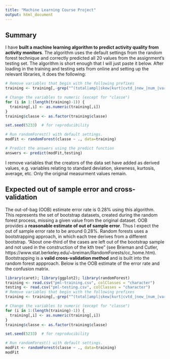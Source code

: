 ```yaml
---
title: "Machine Learning Course Project"
output: html_document
---
```


## Summary
I have **built a machine learning algorithm to predict activity quality from activity monitors**. The algorithm uses the default settings from the random forest technique and correctly predicted all 20 values from the assignment's testing set. The algorithm is short enough that I will just paste it below. After loading in the training and testing sets from online and setting up the relevant libraries, it does the following:

```r
# Remove variables that begin with the following prefixes
training <- training[,-grep("^(total|ampl|skew|kurt|cvtd_|new_|num_|var_|avg_|max_|min_|stddev_|raw_|user_|X)", names(training))]

# Change the variables to numeric (except for "classe")
for (i in 1:(length(training)-1)) {
  training[,i] <- as.numeric(training[,i])
}
training$classe <- as.factor(training$classe)

set.seed(5233)  # for reproducibility 

# Run randomForest() with default settings.
modFit <- randomForest(classe ~ ., data=training)

# Predict the answers using the predict function
answers <- predict(modFit,testing)
```

I remove variables that the creators of the data set have added as derived values, e.g. variables relating to standard deviation, skewness, kurtosis, average, etc. Only the original measurment values remain. 

## Expected out of sample error and cross-validation
The out-of-bag (OOB) estimate error rate is 0.28% using this algorithm. This represents the set of bootstrap datasets, created during the random forest process, missing a given value from the original dataset. OOB provides a **reasonable estimate of out of sample error**. Thus I expect the out of sample error rate to be around 0.28%.  Random forests uses a bootstrapping approach, in which each tree derives from a different bootstrap. "About one-third of the cases are left out of the bootstrap sample and not used in the construction of the kth tree" (see Brieman and Cutler, https://www.stat.berkeley.edu/~breiman/RandomForests/cc_home.htm). Bootstrapping is a **valid cross-validation method** and is built into the random forest appproach. Below is the OOB estimate of the error rate and the confusion matrix.

```r
library(caret); library(ggplot2); library(randomForest)
training <- read.csv("pml-training.csv", colClasses = "character")
testing <- read.csv("pml-testing.csv", colClasses = "character")
# Remove variables that begin with the following prefixes
training <- training[,-grep("^(total|ampl|skew|kurt|cvtd_|new_|num_|var_|avg_|max_|min_|stddev_|raw_|user_|X)", names(training))]

# Change the variables to numeric (except for "classe")
for (i in 1:(length(training)-1)) {
  training[,i] <- as.numeric(training[,i])
}
training$classe <- as.factor(training$classe)

set.seed(5233)  # for reproducibility 

# Run randomForest() with default settings.
modFit <- randomForest(classe ~ ., data=training)
modFit
```
